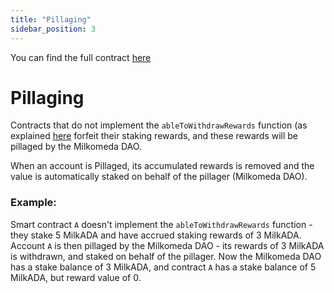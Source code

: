 ```yaml
---
title: "Pillaging"
sidebar_position: 3
---
```


You can find the full contract [here](https://github.com/dcSpark/liquid-staking/blob/main/src/pillage/Pillage.sol)

# Pillaging

Contracts that do not implement the `ableToWithdrawRewards` function (as explained [here](https://github.com/dcSpark/milkomeda-documentation/blob/liquid-staking/docs/cardano/liquid-staking/c1-overview/claim-rewards.mdx) forfeit their staking rewards, and these rewards will be pillaged by the Milkomeda DAO.

When an account is Pillaged, its accumulated rewards is removed and the value is automatically staked on behalf of the pillager (Milkomeda DAO).

### Example:

Smart contract `A` doesn't implement the `ableToWithdrawRewards` function - they stake 5 MilkADA and have accrued staking rewards of 3 MilkADA. Account `A` is then pillaged by the Milkomeda DAO - its rewards of 3 MilkADA is withdrawn, and staked on behalf of the pillager. Now the Milkomeda DAO has a stake balance of 3 MilkADA, and contract `A` has a stake balance of 5 MilkADA, but reward value of 0.
